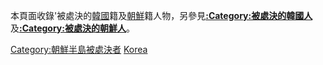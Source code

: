 本頁面收錄'被處決的[[韓國|韓國]]籍及[[朝鮮|朝鮮]]籍人物，另參見'''[[:Category:被處決的韓國人|:Category:被處決的韓國人]]'''及'''[[:Category:被處決的朝鮮人|:Category:被處決的朝鮮人]]'''。

[[Category:朝鮮半島被處決者|Category:朝鮮半島被處決者]]
[[Category:被處決的各國人|Korea]]